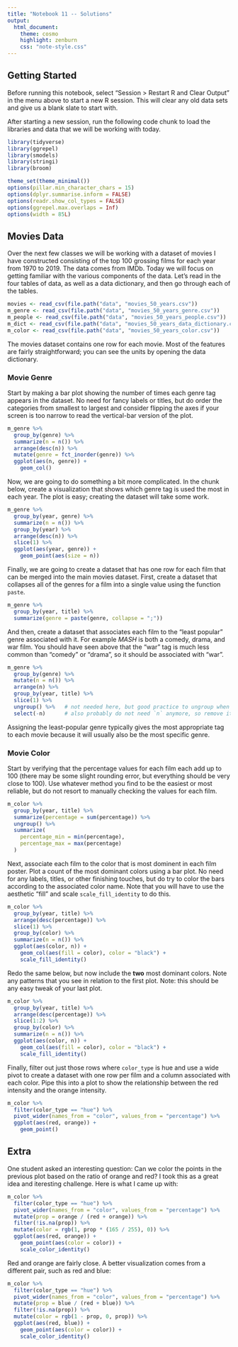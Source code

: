 ```yaml
---
title: "Notebook 11 -- Solutions"
output:
  html_document:
    theme: cosmo
    highlight: zenburn
    css: "note-style.css"
---
```


## Getting Started

Before running this notebook, select "Session > Restart R and Clear Output" in
the menu above to start a new R session. This will clear any old data sets and
give us a blank slate to start with.

After starting a new session, run the following code chunk to load the
libraries and data that we will be working with today.

```r
library(tidyverse)
library(ggrepel)
library(smodels)
library(stringi)
library(broom)

theme_set(theme_minimal())
options(pillar.min_character_chars = 15)
options(dplyr.summarise.inform = FALSE)
options(readr.show_col_types = FALSE)
options(ggrepel.max.overlaps = Inf)
options(width = 85L)
```

## Movies Data

Over the next few classes we will be working with a dataset of movies I have
constructed consisting of the top 100 grossing films for each year from 1970 to
2019. The data comes from IMDb. Today we will focus on getting familiar with
the various components of the data. Let's read in the four tables of data,
as well as a data dictionary, and then go through each of the tables.

```r
movies <- read_csv(file.path("data", "movies_50_years.csv"))
m_genre <- read_csv(file.path("data", "movies_50_years_genre.csv"))
m_people <- read_csv(file.path("data", "movies_50_years_people.csv"))
m_dict <- read_csv(file.path("data", "movies_50_years_data_dictionary.csv"))
m_color <- read_csv(file.path("data", "movies_50_years_color.csv"))
```

The movies dataset contains one row for each movie. Most of the features are
fairly straightforward; you can see the units by opening the data dictionary.

### Movie Genre

Start by making a bar plot showing the number of times each genre tag appears
in the dataset. No need for fancy labels or titles, but do order the categories
from smallest to largest and consider flipping the axes if your screen is too
narrow to read the vertical-bar version of the plot.

```r
m_genre %>%
  group_by(genre) %>%
  summarize(n = n()) %>%
  arrange(desc(n)) %>%
  mutate(genre = fct_inorder(genre)) %>%
  ggplot(aes(n, genre)) +
    geom_col()
```

Now, we are going to do something a bit more complicated. In the chunk below,
create a visualization that shows which genre tag is used the most in each
year. The plot is easy; creating the dataset will take some work.

```r
m_genre %>%
  group_by(year, genre) %>%
  summarize(n = n()) %>%
  group_by(year) %>%
  arrange(desc(n)) %>%
  slice(1) %>%
  ggplot(aes(year, genre)) +
    geom_point(aes(size = n))
```

Finally, we are going to create a dataset that has one row for each film that
can be merged into the main movies dataset. First, create a dataset that
collapses all of the genres for a film into a single value using the function
`paste`.

```r
m_genre %>%
  group_by(year, title) %>%
  summarize(genre = paste(genre, collapse = ";"))
```

And then, create a dataset that associates each film to the "least popular"
genre associated with it. For example *MASH* is both a comedy, drama, and war
film. You should have seen above that the "war" tag is much less common than
"comedy" or "drama", so it should be associated with "war".

```r
m_genre %>%
  group_by(genre) %>%
  mutate(n = n()) %>%
  arrange(n) %>%
  group_by(year, title) %>%
  slice(1) %>%
  ungroup() %>%   # not needed here, but good practice to ungroup when done
  select(-n)      # also probably do not need `n` anymore, so remove it
```

Assigning the least-popular genre typically gives the most appropriate tag to
each movie because it will usually also be the most specific genre.

### Movie Color

Start by verifying that the percentage values for each film each add up to 100
(there may be some slight rounding error, but everything should be very close
to 100). Use whatever method you find to be the easiest or most reliable, but
do not resort to manually checking the values for each film.

```r
m_color %>%
  group_by(year, title) %>%
  summarize(percentage = sum(percentage)) %>%
  ungroup() %>%
  summarize(
    percentage_min = min(percentage),
    percentage_max = max(percentage)
  )
```

Next, associate each film to the color that is most dominent in each film
poster. Plot a count of the most dominant colors using a bar plot. No need for
any labels, titles, or other finishing touches, but do try to color the bars
according to the associated color name. Note that you will have to use the
aesthetic "fill" and scale `scale_fill_identity` to do this.

```r
m_color %>%
  group_by(year, title) %>%
  arrange(desc(percentage)) %>%
  slice(1) %>%
  group_by(color) %>%
  summarize(n = n()) %>%
  ggplot(aes(color, n)) +
    geom_col(aes(fill = color), color = "black") +
    scale_fill_identity()
```


Redo the same below, but now include the **two** most dominant colors. Note any
patterns that you see in relation to the first plot. Note: this should be any
easy tweak of your last plot.

```r
m_color %>%
  group_by(year, title) %>%
  arrange(desc(percentage)) %>%
  slice(1:2) %>%
  group_by(color) %>%
  summarize(n = n()) %>%
  ggplot(aes(color, n)) +
    geom_col(aes(fill = color), color = "black") +
    scale_fill_identity()
```

Finally, filter out just those rows where `color_type` is hue and use
a wide pivot to create a dataset with one row per film and a column
associated with each color. Pipe this into a plot to show the relationship
between the red intensity and the orange intensity.

```r
m_color %>%
  filter(color_type == "hue") %>%
  pivot_wider(names_from = "color", values_from = "percentage") %>%
  ggplot(aes(red, orange)) +
    geom_point()
```

## Extra

One student asked an interesting question: Can we color the points in the
previous plot based on the ratio of orange and red? I took this as a great
idea and iteresting challenge. Here is what I came up with:

```r
m_color %>%
  filter(color_type == "hue") %>%
  pivot_wider(names_from = "color", values_from = "percentage") %>%
  mutate(prop = orange / (red + orange)) %>%
  filter(!is.na(prop)) %>%
  mutate(color = rgb(1, prop * (165 / 255), 0)) %>%
  ggplot(aes(red, orange)) +
    geom_point(aes(color = color)) +
    scale_color_identity()
```

Red and orange are fairly close. A better visualization comes from a different
pair, such as red and blue:

```r
m_color %>%
  filter(color_type == "hue") %>%
  pivot_wider(names_from = "color", values_from = "percentage") %>%
  mutate(prop = blue / (red + blue)) %>%
  filter(!is.na(prop)) %>%
  mutate(color = rgb(1 - prop, 0, prop)) %>%
  ggplot(aes(red, blue)) +
    geom_point(aes(color = color)) +
    scale_color_identity()
```



